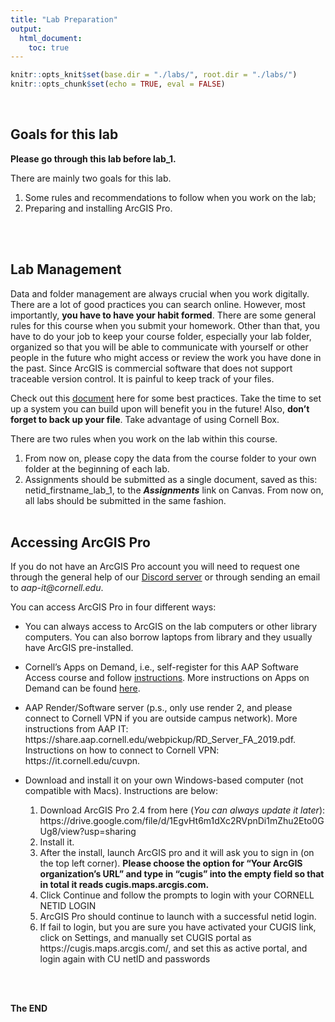 ```yaml
---
title: "Lab Preparation"
output: 
  html_document:
    toc: true
---
```

  
```r
knitr::opts_knit$set(base.dir = "./labs/", root.dir = "./labs/")
knitr::opts_chunk$set(echo = TRUE, eval = FALSE)
```
<br>

## Goals for this lab

**Please go through this lab before lab_1.**

There are mainly two goals for this lab. 

1. Some rules and recommendations to follow when you work on the lab;
2. Preparing and installing ArcGIS Pro. 

<br>
<br>

## Lab Management

Data and folder management are always crucial when you work digitally. There are a lot of good practices you can search online. However, most importantly, **you have to have your habit formed**. There are some general rules for this course when you submit your homework. Other than that, you have to do your job to keep your course folder, especially your lab folder, organized so that you will be able to communicate with yourself or other people in the future who might access or review the work you have done in the past. Since ArcGIS is commercial software that does not support traceable version control. It is painful to keep track of your files.

Check out this [document](https://www.abdn.ac.uk/staffnet/documents/policy-zone-information-policies/UoA_Version%20Control_July%202017.pdf) here for some best practices. Take the time to set up a system you can build upon will benefit you in the future! Also, **don’t forget to back up your file**. Take advantage of using Cornell Box.

There are two rules when you work on the lab within this course.

1. From now on, please copy the data from the course folder to your own folder at the beginning of each lab.
2. Assignments should be submitted as a single document, saved as this: netid_firstname_lab_1, to the __*Assignments*__ link on Canvas. From now on, all labs should be submitted in the same fashion. 
<br>
<br>

## Accessing ArcGIS Pro

If you do not have an ArcGIS Pro account you will need to request one through the general help of our [Discord server](https://discord.gg/cRkSXt7SYR) or through sending an email to *aap-it@cornell.edu*.

You can access ArcGIS Pro in four different ways:

* You can always access to ArcGIS on the lab computers or other library computers. You can also borrow laptops from library and they usually have ArcGIS pre-installed.

* Cornell's Apps on Demand, i.e., self-register for this AAP Software Access course and follow [instructions](https://canvas.cornell.edu/enroll/MTFA4D). More instructions on Apps on Demand can be found [here](https://it.cornell.edu/appsondemand/tips-getting-started-apps-demand).

* AAP Render/Software server (p.s., only use render 2, and please connect to Cornell VPN if you are outside campus network). More instructions from AAP IT: https://share.aap.cornell.edu/webpickup/RD_Server_FA_2019.pdf. Instructions on how to connect to Cornell VPN: https://it.cornell.edu/cuvpn.

* Download and install it on your own Windows-based computer (not compatible with Macs). Instructions are below:

  1.	Download ArcGIS Pro 2.4 from here (*You can always update it later*): https://drive.google.com/file/d/1EgvHt6m1dXc2RVpnDi1mZhu2Eto0GUg8/view?usp=sharing 
  2.	Install it.
  3.	After the install, launch ArcGIS pro and it will ask you to sign in (on the top left corner). **Please choose the option for "Your ArcGIS organization's URL" and type in “cugis” into the empty field so that in total it reads cugis.maps.arcgis.com.**
  4.	Click Continue and follow the prompts to login with your CORNELL NETID LOGIN
  5.	ArcGIS Pro should continue to launch with a successful netid login.
  6.	If fail to login, but you are sure you have activated your CUGIS link, click on Settings, and manually set CUGIS portal as https://cugis.maps.arcgis.com/, and set this as active portal, and login again with CU netID and passwords

<br>
<br>

**The END**